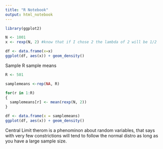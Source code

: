 ---
title: "R Notebook"
output: html_notebook
---

```{r}
library(ggplot2)
```

```{r}
N <- 1001
x <- rexp(N, 2) #know that if I chose 2 the lambda of 2 will be 1/2

df <- data.frame(x=x)
ggplot(df, aes(x)) + geom_density()


```

Sample R sample means
```{r}
R <- 501

samplemeans <-rep(NA, R)

for(r in 1:R)
{
  samplemeans[r] <- mean(rexp(N, 2))
}

df <- data.frame(x = samplemeans)
ggplot(df, aes(x)) + geom_density()
```

Central Limit therom is a phenominon about random variables, that says with very few constrictions will tend to follow the normal distro as long as you have a large sample size.
